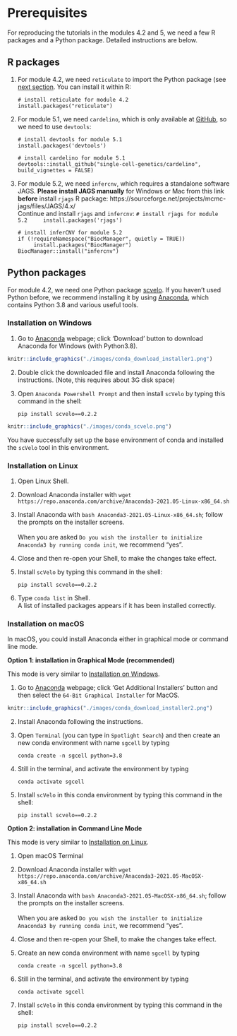 # Prerequisites {#env-pre}

For reproducing the tutorials in the modules 4.2 and 5, we need a few R 
packages and a Python package. Detailed instructions are below.

## R packages

1. For module 4.2, we need `reticulate` to import the Python package (see 
[next section](#python_packages). You can install it within R:

    ```
    # install reticulate for module 4.2
    install.packages("reticulate")
    ```

2. For module 5.1, we need `cardelino`, which is only available at 
[GitHub](https://github.com/single-cell-genetics/cardelino), so we need to use
`devtools`:
  
    ```
    # install devtools for module 5.1
    install.packages('devtools')
    ```
    
    ```
    # install cardelino for module 5.1
    devtools::install_github("single-cell-genetics/cardelino", build_vignettes = FALSE)
    ```

3. For module 5.2, we need `infercnv`, which requires a standalone
software JAGS. **Please install JAGS manually** for Windows or Mac from this 
link **before** install `rjags` R package: 
https://sourceforge.net/projects/mcmc-jags/files/JAGS/4.x/
<br/>
Continue and install `rjags` and `infercnv`:
    ```
    # install rjags for module 5.2
    install.packages('rjags')
    ```
    
    ```
    # install inferCNV for module 5.2
    if (!requireNamespace("BiocManager", quietly = TRUE))
         install.packages("BiocManager")
    BiocManager::install("infercnv")
    ```

## Python packages {#python_packages}
For module 4.2, we need one Python package [scvelo](https://scvelo.readthedocs.io/).
If you haven't used Python before, we recommend installing it by using [Anaconda](https://docs.anaconda.com/anaconda/), which contains Python 3.8 and 
various useful tools.

### Installation on Windows {#conda_install_windows}

1. Go to [Anaconda](https://www.anaconda.com/products/individual) webpage; click 'Download' button to download Anaconda for Windows (with Python3.8).

```r
knitr::include_graphics("./images/conda_download_installer1.png")
```

2. Double click the downloaded file and install Anaconda following the instructions. (Note, this requires about 3G disk space)

3. Open `Anaconda Powershell Prompt` and then install `scVelo` by typing this 
command in the shell:
   ```
   pip install scvelo==0.2.2
   ```

```r
knitr::include_graphics("./images/conda_scvelo.png")
```

You have successfully set up the base environment of conda and installed the `scVelo` tool in this environment.

### Installation on Linux {#conda_install_linux}

1. Open Linux Shell.

2. Download Anaconda installer with `wget https://repo.anaconda.com/archive/Anaconda3-2021.05-Linux-x86_64.sh`

3. Install Anaconda with `bash Anaconda3-2021.05-Linux-x86_64.sh`; follow the prompts on the installer screens.  
<br/>
When you are asked `Do you wish the installer to initialize Anaconda3 by running conda init`, we recommend "yes".

4. Close and then re-open your Shell, to make the changes take effect.

5. Install `scVelo` by typing this command in the shell:
   ```
   pip install scvelo==0.2.2
   ```

6. Type `conda list` in Shell. 
<br/>
A list of installed packages appears if it has been installed correctly.  

### Installation on macOS {#conda_install_mac}

In macOS, you could install Anaconda either in graphical mode or command line mode.

**Option 1: installation in Graphical Mode (recommended)**

This mode is very similar to [Installation on Windows](#conda_install_windows).

1. Go to [Anaconda](https://www.anaconda.com/products/individual) webpage; click 'Get Additional Installers' button and then
   select the `64-Bit Graphical Installer` for MacOS.

```r
knitr::include_graphics("./images/conda_download_installer2.png")
```

2. Install Anaconda following the instructions.

3. Open `Terminal` (you can type in `Spotlight Search`) and then create an new
conda environment with name `sgcell` by typing

    ```
    conda create -n sgcell python=3.8
    ```
    
4. Still in the terminal, and activate the environment by typing

    ```
    conda activate sgcell
    ```

5. Install `scVelo` in this conda environment by typing this command in the shell:
   ```
   pip install scvelo==0.2.2
   ```

**Option 2: installation in Command Line Mode**

This mode is very similar to [Installation on Linux](#conda_install_linux).

1. Open macOS Terminal

2. Download Anaconda installer with `wget https://repo.anaconda.com/archive/Anaconda3-2021.05-MacOSX-x86_64.sh`

3. Install Anaconda with `bash Anaconda3-2021.05-MacOSX-x86_64.sh`; follow the prompts on the installer screens.  
<br/>
When you are asked `Do you wish the installer to initialize Anaconda3 by running conda init`, we recommend "yes".

4. Close and then re-open your Shell, to make the changes take effect.

5. Create an new conda environment with name `sgcell` by typing

    ```
    conda create -n sgcell python=3.8
    ```
    
6. Still in the terminal, and activate the environment by typing

    ```
    conda activate sgcell
    ```

7. Install `scVelo` in this conda environment by typing this command in the shell:
   ```
   pip install scvelo==0.2.2
   ```

